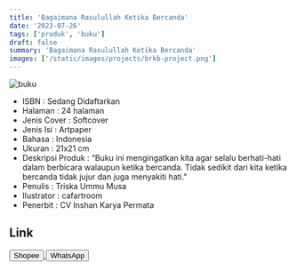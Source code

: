 ```yaml
---
title: 'Bagaimana Rasulullah Ketika Bercanda'
date: '2023-07-26'
tags: ['produk', 'buku']
draft: false
summary: 'Bagaimana Rasulullah Ketika Bercanda'
images: ['/static/images/projects/brkb-project.png']
---
```


![buku](/static/images/projects/berdua-menggapai-asa.png)

- ISBN : Sedang Didaftarkan
- Halaman : 24 halaman
- Jenis Cover : Softcover
- Jenis Isi : Artpaper
- Bahasa : Indonesia
- Ukuran : 21x21 cm
- Deskripsi Produk : “Buku ini mengingatkan kita agar selalu berhati-hati dalam berbicara walaupun ketika bercanda. Tidak sedikit dari kita ketika bercanda  tidak jujur dan juga menyakiti hati."
- Penulis : Triska Ummu Musa
- Ilustrator : cafartroom
- Penerbit : CV Inshan Karya Permata

## Link

<div>
<a
  href="https://shopee.co.id/Buku-cerita-anak-islami-Bagaimana-Rasulullah-Ketika-Bercanda--i.826142690.21782015095?sp_atk=fb3bd215-9f89-4bea-a912-f90637300bba&xptdk=fb3bd215-9f89-4bea-a912-f90637300bba"
>
  <button className="btn-shopee">Shopee</button>
</a>

  <a href="https://wa.me/6281567891021" target="_blank">
    <button className="btn-wa">WhatsApp</button>
  </a>
</div>
